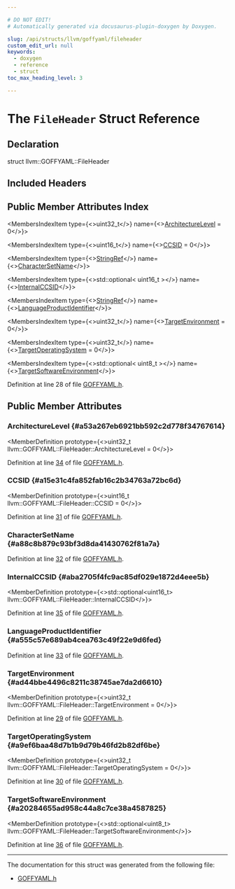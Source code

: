 ```yaml
---

# DO NOT EDIT!
# Automatically generated via docusaurus-plugin-doxygen by Doxygen.

slug: /api/structs/llvm/goffyaml/fileheader
custom_edit_url: null
keywords:
  - doxygen
  - reference
  - struct
toc_max_heading_level: 3

---
```





# The `FileHeader` Struct Reference

<DoxygenPage pluginConfig={pluginConfig}>



## Declaration

<CodeBlock>struct llvm::GOFFYAML::FileHeader</CodeBlock>

## Included Headers

<IncludesList>
<IncludesListItem
  filePath="llvm/ObjectYAML/GOFFYAML.h"
  permalink="/docs/api/files/include/include/llvm/include/llvm/objectyaml/goffyaml-h"
  isLocal="true" />
</IncludesList>

## Public Member Attributes Index

<MembersIndex>

<MembersIndexItem
  type={<>uint32&#95;t</>}
  name={<><a href="#a53a267eb6921bb592c2d778f34767614">ArchitectureLevel</a> = 0</>}>
</MembersIndexItem>

<MembersIndexItem
  type={<>uint16&#95;t</>}
  name={<><a href="#a15e31c4fa852fab16c2b34763a72bc6d">CCSID</a> = 0</>}>
</MembersIndexItem>

<MembersIndexItem
  type={<><a href="/docs/api/classes/llvm/stringref">StringRef</a></>}
  name={<><a href="#a88c8b879c93bf3d8da41430762f81a7a">CharacterSetName</a></>}>
</MembersIndexItem>

<MembersIndexItem
  type={<>std::optional&lt; uint16&#95;t &gt;</>}
  name={<><a href="#aba2705f4fc9ac85df029e1872d4eee5b">InternalCCSID</a></>}>
</MembersIndexItem>

<MembersIndexItem
  type={<><a href="/docs/api/classes/llvm/stringref">StringRef</a></>}
  name={<><a href="#a555c57e689ab4cea763c49f22e9d6fed">LanguageProductIdentifier</a></>}>
</MembersIndexItem>

<MembersIndexItem
  type={<>uint32&#95;t</>}
  name={<><a href="#ad44bbe4496c8211c38745ae7da2d6610">TargetEnvironment</a> = 0</>}>
</MembersIndexItem>

<MembersIndexItem
  type={<>uint32&#95;t</>}
  name={<><a href="#a9ef6baa48d7b1b9d79b46fd2b82df6be">TargetOperatingSystem</a> = 0</>}>
</MembersIndexItem>

<MembersIndexItem
  type={<>std::optional&lt; uint8&#95;t &gt;</>}
  name={<><a href="#a20284655ad958c44a8c7ce38a4587825">TargetSoftwareEnvironment</a></>}>
</MembersIndexItem>

</MembersIndex>


Definition at line 28 of file <a href="/docs/api/files/include/include/llvm/include/llvm/objectyaml/goffyaml-h">GOFFYAML.h</a>.

<SectionDefinition>

## Public Member Attributes

### ArchitectureLevel {#a53a267eb6921bb592c2d778f34767614}

<MemberDefinition
  prototype={<>uint32&#95;t llvm::GOFFYAML::FileHeader::ArchitectureLevel = 0</>}>

Definition at line <a href="/docs/api/files/include/include/llvm/include/llvm/objectyaml/goffyaml-h/#l00034">34</a> of file <a href="/docs/api/files/include/include/llvm/include/llvm/objectyaml/goffyaml-h">GOFFYAML.h</a>.
</MemberDefinition>

### CCSID {#a15e31c4fa852fab16c2b34763a72bc6d}

<MemberDefinition
  prototype={<>uint16&#95;t llvm::GOFFYAML::FileHeader::CCSID = 0</>}>

Definition at line <a href="/docs/api/files/include/include/llvm/include/llvm/objectyaml/goffyaml-h/#l00031">31</a> of file <a href="/docs/api/files/include/include/llvm/include/llvm/objectyaml/goffyaml-h">GOFFYAML.h</a>.
</MemberDefinition>

### CharacterSetName {#a88c8b879c93bf3d8da41430762f81a7a}

<MemberDefinition
  prototype="StringRef llvm::GOFFYAML::FileHeader::CharacterSetName">

Definition at line <a href="/docs/api/files/include/include/llvm/include/llvm/objectyaml/goffyaml-h/#l00032">32</a> of file <a href="/docs/api/files/include/include/llvm/include/llvm/objectyaml/goffyaml-h">GOFFYAML.h</a>.
</MemberDefinition>

### InternalCCSID {#aba2705f4fc9ac85df029e1872d4eee5b}

<MemberDefinition
  prototype={<>std::optional&lt;uint16&#95;t&gt; llvm::GOFFYAML::FileHeader::InternalCCSID</>}>

Definition at line <a href="/docs/api/files/include/include/llvm/include/llvm/objectyaml/goffyaml-h/#l00035">35</a> of file <a href="/docs/api/files/include/include/llvm/include/llvm/objectyaml/goffyaml-h">GOFFYAML.h</a>.
</MemberDefinition>

### LanguageProductIdentifier {#a555c57e689ab4cea763c49f22e9d6fed}

<MemberDefinition
  prototype="StringRef llvm::GOFFYAML::FileHeader::LanguageProductIdentifier">

Definition at line <a href="/docs/api/files/include/include/llvm/include/llvm/objectyaml/goffyaml-h/#l00033">33</a> of file <a href="/docs/api/files/include/include/llvm/include/llvm/objectyaml/goffyaml-h">GOFFYAML.h</a>.
</MemberDefinition>

### TargetEnvironment {#ad44bbe4496c8211c38745ae7da2d6610}

<MemberDefinition
  prototype={<>uint32&#95;t llvm::GOFFYAML::FileHeader::TargetEnvironment = 0</>}>

Definition at line <a href="/docs/api/files/include/include/llvm/include/llvm/objectyaml/goffyaml-h/#l00029">29</a> of file <a href="/docs/api/files/include/include/llvm/include/llvm/objectyaml/goffyaml-h">GOFFYAML.h</a>.
</MemberDefinition>

### TargetOperatingSystem {#a9ef6baa48d7b1b9d79b46fd2b82df6be}

<MemberDefinition
  prototype={<>uint32&#95;t llvm::GOFFYAML::FileHeader::TargetOperatingSystem = 0</>}>

Definition at line <a href="/docs/api/files/include/include/llvm/include/llvm/objectyaml/goffyaml-h/#l00030">30</a> of file <a href="/docs/api/files/include/include/llvm/include/llvm/objectyaml/goffyaml-h">GOFFYAML.h</a>.
</MemberDefinition>

### TargetSoftwareEnvironment {#a20284655ad958c44a8c7ce38a4587825}

<MemberDefinition
  prototype={<>std::optional&lt;uint8&#95;t&gt; llvm::GOFFYAML::FileHeader::TargetSoftwareEnvironment</>}>

Definition at line <a href="/docs/api/files/include/include/llvm/include/llvm/objectyaml/goffyaml-h/#l00036">36</a> of file <a href="/docs/api/files/include/include/llvm/include/llvm/objectyaml/goffyaml-h">GOFFYAML.h</a>.
</MemberDefinition>

</SectionDefinition>

<hr/>

The documentation for this struct was generated from the following file:

<ul>
<li><a href="/docs/api/files/include/include/llvm/include/llvm/objectyaml/goffyaml-h">GOFFYAML.h</a></li>
</ul>

</DoxygenPage>
